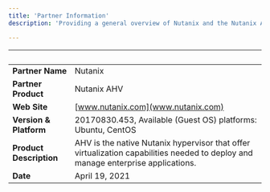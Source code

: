 ```yaml
---
title: 'Partner Information'
description: 'Providing a general overview of Nutanix and the Nutanix AHV product'

---
```


| &nbsp;     | &nbsp; |
| ----------- | ----------- |
| **Partner Name**      | Nutanix       |
| **Partner Product**   |  Nutanix AHV       |
| **Web Site**      |    [www.nutanix.com](www.nutanix.com)    |
| **Version & Platform**   |  20170830.453, Available (Guest OS) platforms: Ubuntu, CentOS      |
| **Product Description**      |    AHV is the native Nutanix hypervisor that offer virtualization capabilities needed to deploy and manage enterprise applications.   |
| **Date**   |  April 19, 2021      |